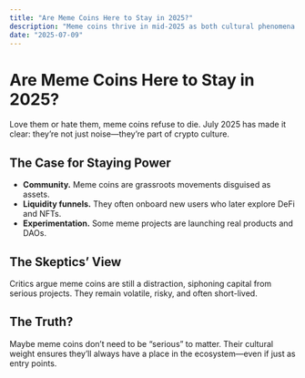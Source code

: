 ```yaml
---
title: "Are Meme Coins Here to Stay in 2025?"
description: "Meme coins thrive in mid-2025 as both cultural phenomena and onramps into the broader ecosystem."
date: "2025-07-09"
---
```


# Are Meme Coins Here to Stay in 2025?

Love them or hate them, meme coins refuse to die. July 2025 has made it clear: they’re not just noise—they’re part of crypto culture.

## The Case for Staying Power

- **Community.** Meme coins are grassroots movements disguised as assets.  
- **Liquidity funnels.** They often onboard new users who later explore DeFi and NFTs.  
- **Experimentation.** Some meme projects are launching real products and DAOs.  

## The Skeptics’ View

Critics argue meme coins are still a distraction, siphoning capital from serious projects. They remain volatile, risky, and often short-lived.

## The Truth?

Maybe meme coins don’t need to be “serious” to matter. Their cultural weight ensures they’ll always have a place in the ecosystem—even if just as entry points.